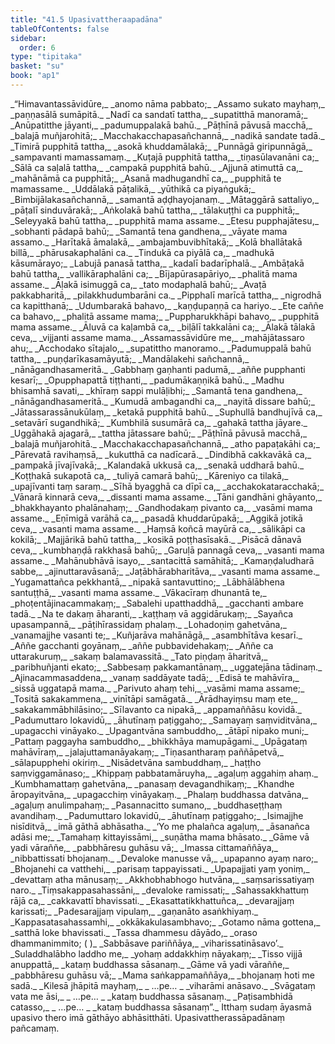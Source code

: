 ```yaml
---
title: "41.5 Upasivattheraapadāna"
tableOfContents: false
sidebar:
  order: 6
type: "tipitaka"
basket: "su"
book: "ap1"
---
```



<DynamicBreadcrumb />

<Division number="100" book="ap1">

<Paragraph number="4954" type="verses" book="ap1">
_“Himavantassāvidūre,_  
_anomo nāma pabbato;_  
_Assamo sukato mayhaṃ,_  
_paṇṇasālā sumāpitā._  

</Paragraph>

</Division>
<Division number="101" book="ap1">

<Paragraph number="4955" type="verses" book="ap1">
_Nadī ca sandatī tattha,_  
_supatitthā manoramā;_  
_Anūpatitthe jāyanti,_  
_padumuppalakā bahū._  

</Paragraph>

</Division>
<Division number="102" book="ap1">

<Paragraph number="4956" type="verses" book="ap1">
_Pāṭhīnā pāvusā macchā,_  
_balajā muñjarohitā;_  
_Macchakacchapasañchannā,_  
_nadikā sandate tadā._  

</Paragraph>

</Division>
<Division number="103" book="ap1">

<Paragraph number="4957" type="verses" book="ap1">
_Timirā pupphitā tattha,_  
_asokā khuddamālakā;_  
_Punnāgā giripunnāgā,_  
_sampavanti mamassamaṃ._  

</Paragraph>

</Division>
<Division number="104" book="ap1">

<Paragraph number="4958" type="verses" book="ap1">
_Kuṭajā pupphitā tattha,_  
_tiṇasūlavanāni ca;_  
_Sālā ca saḷalā tattha,_  
_campakā pupphitā bahū._  

</Paragraph>

</Division>
<Division number="105" book="ap1">

<Paragraph number="4959" type="verses" book="ap1">
_Ajjunā atimuttā ca,_  
_mahānāmā ca pupphitā;_  
_Asanā madhugandhī ca,_  
_pupphitā te mamassame._  

</Paragraph>

</Division>
<Division number="106" book="ap1">

<Paragraph number="4960" type="verses" book="ap1">
_Uddālakā pāṭalikā,_  
_yūthikā ca piyaṅgukā;_  
_Bimbijālakasañchannā,_  
_samantā aḍḍhayojanaṃ._  

</Paragraph>

</Division>
<Division number="107" book="ap1">

<Paragraph number="4961" type="verses" book="ap1">
_Mātaggārā sattaliyo,_  
_pāṭalī sinduvārakā;_  
_Aṅkolakā bahū tattha,_  
_tālakuṭṭhi ca pupphitā;_  
_Seleyyakā bahū tattha,_  
_pupphitā mama assame._  

</Paragraph>

</Division>
<Division number="108" book="ap1">

<Paragraph number="4962" type="verses" book="ap1">
_Etesu pupphajātesu,_  
_sobhanti pādapā bahū;_  
_Samantā tena gandhena,_  
_vāyate mama assamo._  

</Paragraph>

</Division>
<Division number="109" book="ap1">

<Paragraph number="4963" type="verses" book="ap1">
_Harītakā āmalakā,_  
_ambajambuvibhītakā;_  
_Kolā bhallātakā billā,_  
_phārusakaphalāni ca._  

</Paragraph>

</Division>
<Division number="110" book="ap1">

<Paragraph number="4964" type="verses" book="ap1">
_Tindukā ca piyālā ca,_  
_madhukā kāsumārayo;_  
_Labujā panasā tattha,_  
_kadalī badarīphalā._  

</Paragraph>

</Division>
<Division number="111" book="ap1">

<Paragraph number="4965" type="verses" book="ap1">
_Ambāṭakā bahū tattha,_  
_vallikāraphalāni ca;_  
_Bījapūrasapāriyo,_  
_phalitā mama assame._  

</Paragraph>

</Division>
<Division number="112" book="ap1">

<Paragraph number="4966" type="verses" book="ap1">
_Āḷakā isimuggā ca,_  
_tato modaphalā bahū;_  
_Avaṭā pakkabharitā,_  
_pilakkhudumbarāni ca._  

</Paragraph>

</Division>
<Division number="113" book="ap1">

<Paragraph number="4967" type="verses" book="ap1">
_Pipphalī marīcā tattha,_  
_nigrodhā ca kapitthanā;_  
_Udumbarakā bahavo,_  
_kaṇḍupaṇṇā ca hariyo._  

</Paragraph>

</Division>
<Division number="114" book="ap1">

<Paragraph number="4968" type="verses" book="ap1">
_Ete caññe ca bahavo,_  
_phalitā assame mama;_  
_Puppharukkhāpi bahavo,_  
_pupphitā mama assame._  

</Paragraph>

</Division>
<Division number="115" book="ap1">

<Paragraph number="4969" type="verses" book="ap1">
_Āluvā ca kaḷambā ca,_  
_biḷālī takkalāni ca;_  
_Ālakā tālakā ceva,_  
_vijjanti assame mama._  

</Paragraph>

</Division>
<Division number="116" book="ap1">

<Paragraph number="4970" type="verses" book="ap1">
_Assamassāvidūre me,_  
_mahājātassaro ahu;_  
_Acchodako sītajalo,_  
_supatittho manoramo._  

</Paragraph>

</Division>
<Division number="117" book="ap1">

<Paragraph number="4971" type="verses" book="ap1">
_Padumuppalā bahū tattha,_  
_puṇḍarīkasamāyutā;_  
_Mandālakehi sañchannā,_  
_nānāgandhasameritā._  

</Paragraph>

</Division>
<Division number="118" book="ap1">

<Paragraph number="4972" type="verses" book="ap1">
_Gabbhaṃ gaṇhanti padumā,_  
_aññe pupphanti kesarī;_  
_Opupphapattā tiṭṭhanti,_  
_padumākaṇṇikā bahū._  

</Paragraph>

</Division>
<Division number="119" book="ap1">

<Paragraph number="4973" type="verses" book="ap1">
_Madhu bhisamhā savati,_  
_khīraṃ sappi mulāḷibhi;_  
_Samantā tena gandhena,_  
_nānāgandhasameritā._  

</Paragraph>

</Division>
<Division number="120" book="ap1">

<Paragraph number="4974" type="verses" book="ap1">
_Kumudā ambagandhi ca,_  
_nayitā dissare bahū;_  
_Jātassarassānukūlaṃ,_  
_ketakā pupphitā bahū._  

</Paragraph>

</Division>
<Division number="121" book="ap1">

<Paragraph number="4975" type="verses" book="ap1">
_Suphullā bandhujīvā ca,_  
_setavārī sugandhikā;_  
_Kumbhilā susumārā ca,_  
_gahakā tattha jāyare._  

</Paragraph>

</Division>
<Division number="122" book="ap1">

<Paragraph number="4976" type="verses" book="ap1">
_Uggāhakā ajagarā,_  
_tattha jātassare bahū;_  
_Pāṭhīnā pāvusā macchā,_  
_balajā muñjarohitā._  

</Paragraph>

</Division>
<Division number="123" book="ap1">

<Paragraph number="4977" type="verses" book="ap1">
_Macchakacchapasañchannā,_  
_atho papaṭakāhi ca;_  
_Pārevatā ravihaṃsā,_  
_kukutthā ca nadīcarā._  

</Paragraph>

</Division>
<Division number="124" book="ap1">

<Paragraph number="4978" type="verses" book="ap1">
_Dindibhā cakkavākā ca,_  
_pampakā jīvajīvakā;_  
_Kalandakā ukkusā ca,_  
_senakā uddharā bahū._  

</Paragraph>

</Division>
<Division number="125" book="ap1">

<Paragraph number="4979" type="verses" book="ap1">
_Koṭṭhakā sukapotā ca,_  
_tuliyā camarā bahū;_  
_Kāreniyo ca tilakā,_  
_upajīvanti taṃ saraṃ._  

</Paragraph>

</Division>
<Division number="126" book="ap1">

<Paragraph number="4980" type="verses" book="ap1">
_Sīhā byagghā ca dīpī ca,_  
_acchakokataracchakā;_  
_Vānarā kinnarā ceva,_  
_dissanti mama assame._  

</Paragraph>

</Division>
<Division number="127" book="ap1">

<Paragraph number="4981" type="verses" book="ap1">
_Tāni gandhāni ghāyanto,_  
_bhakkhayanto phalānahaṃ;_  
_Gandhodakaṃ pivanto ca,_  
_vasāmi mama assame._  

</Paragraph>

</Division>
<Division number="128" book="ap1">

<Paragraph number="4982" type="verses" book="ap1">
_Eṇīmigā varāhā ca,_  
_pasadā khuddarūpakā;_  
_Aggikā jotikā ceva,_  
_vasanti mama assame._  

</Paragraph>

</Division>
<Division number="129" book="ap1">

<Paragraph number="4983" type="verses" book="ap1">
_Haṃsā koñcā mayūrā ca,_  
_sālikāpi ca kokilā;_  
_Majjārikā bahū tattha,_  
_kosikā poṭṭhasīsakā._  

</Paragraph>

</Division>
<Division number="130" book="ap1">

<Paragraph number="4984" type="verses" book="ap1">
_Pisācā dānavā ceva,_  
_kumbhaṇḍā rakkhasā bahū;_  
_Garuḷā pannagā ceva,_  
_vasanti mama assame._  

</Paragraph>

</Division>
<Division number="131" book="ap1">

<Paragraph number="4985" type="verses" book="ap1">
_Mahānubhāvā isayo,_  
_santacittā samāhitā;_  
_Kamaṇḍaludharā sabbe,_  
_ajinuttaravāsanā;_  
_Jaṭābhārabharitāva,_  
_vasanti mama assame._  

</Paragraph>

</Division>
<Division number="132" book="ap1">

<Paragraph number="4986" type="verses" book="ap1">
_Yugamattañca pekkhantā,_  
_nipakā santavuttino;_  
_Lābhālābhena santuṭṭhā,_  
_vasanti mama assame._  

</Paragraph>

</Division>
<Division number="133" book="ap1">

<Paragraph number="4987" type="verses" book="ap1">
_Vākacīraṃ dhunantā te,_  
_phoṭentājinacammakaṃ;_  
_Sabalehi upatthaddhā,_  
_gacchanti ambare tadā._  

</Paragraph>

</Division>
<Division number="134" book="ap1">

<Paragraph number="4988" type="verses" book="ap1">
_Na te dakaṃ āharanti,_  
_kaṭṭhaṃ vā aggidārukaṃ;_  
_Sayañca upasampannā,_  
_pāṭihīrassidaṃ phalaṃ._  

</Paragraph>

</Division>
<Division number="135" book="ap1">

<Paragraph number="4989" type="verses" book="ap1">
_Lohadoṇiṃ gahetvāna,_  
_vanamajjhe vasanti te;_  
_Kuñjarāva mahānāgā,_  
_asambhītāva kesarī._  

</Paragraph>

</Division>
<Division number="136" book="ap1">

<Paragraph number="4990" type="verses" book="ap1">
_Aññe gacchanti goyānaṃ,_  
_aññe pubbavidehakaṃ;_  
_Aññe ca uttarakuruṃ,_  
_sakaṃ balamavassitā._  

</Paragraph>

</Division>
<Division number="137" book="ap1">

<Paragraph number="4991" type="verses" book="ap1">
_Tato piṇḍaṃ āharitvā,_  
_paribhuñjanti ekato;_  
_Sabbesaṃ pakkamantānaṃ,_  
_uggatejāna tādinaṃ._  

</Paragraph>

</Division>
<Division number="138" book="ap1">

<Paragraph number="4992" type="verses" book="ap1">
_Ajinacammasaddena,_  
_vanaṃ saddāyate tadā;_  
_Edisā te mahāvīra,_  
_sissā uggatapā mama._  

</Paragraph>

</Division>
<Division number="139" book="ap1">

<Paragraph number="4993" type="verses" book="ap1">
_Parivuto ahaṃ tehi,_  
_vasāmi mama assame;_  
_Tositā sakakammena,_  
_vinītāpi samāgatā._  

</Paragraph>

</Division>
<Division number="140" book="ap1">

<Paragraph number="4994" type="verses" book="ap1">
_Ārādhayiṃsu maṃ ete,_  
_sakakammābhilāsino;_  
_Sīlavanto ca nipakā,_  
_appamaññāsu kovidā._  

</Paragraph>

</Division>
<Division number="141" book="ap1">

<Paragraph number="4995" type="verses" book="ap1">
_Padumuttaro lokavidū,_  
_āhutīnaṃ paṭiggaho;_  
_Samayaṃ saṃviditvāna,_  
_upagacchi vināyako._  

</Paragraph>

</Division>
<Division number="142" book="ap1">

<Paragraph number="4996" type="verses" book="ap1">
_Upagantvāna sambuddho,_  
_ātāpī nipako muni;_  
_Pattaṃ paggayha sambuddho,_  
_bhikkhāya mamupāgami._  

</Paragraph>

</Division>
<Division number="143" book="ap1">

<Paragraph number="4997" type="verses" book="ap1">
_Upāgataṃ mahāvīraṃ,_  
_jalajuttamanāyakaṃ;_  
_Tiṇasantharaṃ paññāpetvā,_  
_sālapupphehi okiriṃ._  

</Paragraph>

</Division>
<Division number="144" book="ap1">

<Paragraph number="4998" type="verses" book="ap1">
_Nisādetvāna sambuddhaṃ,_  
_haṭṭho saṃviggamānaso;_  
_Khippaṃ pabbatamāruyha,_  
_agaḷuṃ aggahiṃ ahaṃ._  

</Paragraph>

</Division>
<Division number="145" book="ap1">

<Paragraph number="4999" type="verses" book="ap1">
_Kumbhamattaṃ gahetvāna,_  
_panasaṃ devagandhikaṃ;_  
_Khandhe āropayitvāna,_  
_upagacchiṃ vināyakaṃ._  

</Paragraph>

</Division>
<Division number="146" book="ap1">

<Paragraph number="5000" type="verses" book="ap1">
_Phalaṃ buddhassa datvāna,_  
_agaḷuṃ anulimpahaṃ;_  
_Pasannacitto sumano,_  
_buddhaseṭṭhaṃ avandihaṃ._  

</Paragraph>

</Division>
<Division number="147" book="ap1">

<Paragraph number="5001" type="verses" book="ap1">
_Padumuttaro lokavidū,_  
_āhutīnaṃ paṭiggaho;_  
_Isimajjhe nisīditvā,_  
_imā gāthā abhāsatha._  

</Paragraph>

</Division>
<Division number="148" book="ap1">

<Paragraph number="5002" type="verses" book="ap1">
_‘Yo me phalañca agaḷuṃ,_  
_āsanañca adāsi me;_  
_Tamahaṃ kittayissāmi,_  
_suṇātha mama bhāsato._  

</Paragraph>

</Division>
<Division number="149" book="ap1">

<Paragraph number="5003" type="verses" book="ap1">
_Gāme vā yadi vāraññe,_  
_pabbhāresu guhāsu vā;_  
_Imassa cittamaññāya,_  
_nibbattissati bhojanaṃ._  

</Paragraph>

</Division>
<Division number="150" book="ap1">

<Paragraph number="5004" type="verses" book="ap1">
_Devaloke manusse vā,_  
_upapanno ayaṃ naro;_  
_Bhojanehi ca vatthehi,_  
_parisaṃ tappayissati._  

</Paragraph>

</Division>
<Division number="151" book="ap1">

<Paragraph number="5005" type="verses" book="ap1">
_Upapajjati yaṃ yoniṃ,_  
_devattaṃ atha mānusaṃ;_  
_Akkhobhabhogo hutvāna,_  
_saṃsarissatiyaṃ naro._  

</Paragraph>

</Division>
<Division number="152" book="ap1">

<Paragraph number="5006" type="verses" book="ap1">
_Tiṃsakappasahassāni,_  
_devaloke ramissati;_  
_Sahassakkhattuṃ rājā ca,_  
_cakkavattī bhavissati._  

</Paragraph>

</Division>
<Division number="153" book="ap1">

<Paragraph number="5007" type="verses" book="ap1">
_Ekasattatikkhattuñca,_  
_devarajjaṃ karissati;_  
_Padesarajjaṃ vipulaṃ,_  
_gaṇanāto asaṅkhiyaṃ._  

</Paragraph>

</Division>
<Division number="154" book="ap1">

<Paragraph number="5008" type="verses" book="ap1">
_Kappasatasahassamhi,_  
_okkākakulasambhavo;_  
_Gotamo nāma gottena,_  
_satthā loke bhavissati._  

</Paragraph>

</Division>
<Division number="155" book="ap1">

<Paragraph number="5009" type="verses" book="ap1">
_Tassa dhammesu dāyādo,_  
_oraso dhammanimmito; ( )_  
_Sabbāsave pariññāya,_  
_viharissatināsavo’._  

</Paragraph>

</Division>
<Division number="156" book="ap1">

<Paragraph number="5010" type="verses" book="ap1">
_Suladdhalābho laddho me,_  
_yohaṃ addakkhiṃ nāyakaṃ;_  
_Tisso vijjā anuppattā,_  
_kataṃ buddhassa sāsanaṃ._  

</Paragraph>

</Division>
<Division number="157" book="ap1">

<Paragraph number="5011" type="verses" book="ap1">
_Gāme vā yadi vāraññe,_  
_pabbhāresu guhāsu vā;_  
_Mama saṅkappamaññāya,_  
_bhojanaṃ hoti me sadā._  

</Paragraph>

</Division>
<Division number="158" book="ap1">

<Paragraph number="5012" type="verses" book="ap1">
_Kilesā jhāpitā mayhaṃ,_  
_ …pe… _  
_viharāmi anāsavo._  

</Paragraph>

</Division>
<Division number="159" book="ap1">

<Paragraph number="5013" type="verses" book="ap1">
_Svāgataṃ vata me āsi,_  
_ …pe… _  
_kataṃ buddhassa sāsanaṃ._  

</Paragraph>

</Division>
<Division number="160" book="ap1">

<Paragraph number="5014" type="verses" book="ap1">
_Paṭisambhidā catasso,_  
_ …pe… _  
_kataṃ buddhassa sāsanaṃ”._  

</Paragraph>

<Paragraph number="5015" book="ap1">
Itthaṃ sudaṃ āyasmā upasivo thero imā gāthāyo abhāsitthāti.

</Paragraph>
</Division>

<Paragraph number="5016" type="center" book="ap1">
Upasivattherassāpadānaṃ pañcamaṃ.
</Paragraph>